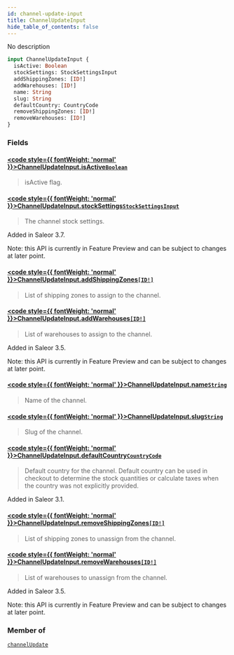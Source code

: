 ```yaml
---
id: channel-update-input
title: ChannelUpdateInput
hide_table_of_contents: false
---
```








No description

```graphql
input ChannelUpdateInput {
  isActive: Boolean
  stockSettings: StockSettingsInput
  addShippingZones: [ID!]
  addWarehouses: [ID!]
  name: String
  slug: String
  defaultCountry: CountryCode
  removeShippingZones: [ID!]
  removeWarehouses: [ID!]
}
```


### Fields

#### [<code style={{ fontWeight: 'normal' }}>ChannelUpdateInput.<b>isActive</b></code>](#)<Bullet />[`Boolean`](../../../developer/api-reference/scalars/boolean) <Badge class="secondary" text="scalar"/>
> isActive flag.
> 

#### [<code style={{ fontWeight: 'normal' }}>ChannelUpdateInput.<b>stockSettings</b></code>](#)<Bullet />[`StockSettingsInput`](../../../developer/api-reference/inputs/stock-settings-input) <Badge class="secondary" text="input"/>
> The channel stock settings.

Added in Saleor 3.7.

Note: this API is currently in Feature Preview and can be subject to changes at later point.
> 

#### [<code style={{ fontWeight: 'normal' }}>ChannelUpdateInput.<b>addShippingZones</b></code>](#)<Bullet />[`[ID!]`](../../../developer/api-reference/scalars/id) <Badge class="secondary" text="list"/> <Badge class="secondary" text="scalar"/>
> List of shipping zones to assign to the channel.
> 

#### [<code style={{ fontWeight: 'normal' }}>ChannelUpdateInput.<b>addWarehouses</b></code>](#)<Bullet />[`[ID!]`](../../../developer/api-reference/scalars/id) <Badge class="secondary" text="list"/> <Badge class="secondary" text="scalar"/>
> List of warehouses to assign to the channel.

Added in Saleor 3.5.

Note: this API is currently in Feature Preview and can be subject to changes at later point.
> 

#### [<code style={{ fontWeight: 'normal' }}>ChannelUpdateInput.<b>name</b></code>](#)<Bullet />[`String`](../../../developer/api-reference/scalars/string) <Badge class="secondary" text="scalar"/>
> Name of the channel.
> 

#### [<code style={{ fontWeight: 'normal' }}>ChannelUpdateInput.<b>slug</b></code>](#)<Bullet />[`String`](../../../developer/api-reference/scalars/string) <Badge class="secondary" text="scalar"/>
> Slug of the channel.
> 

#### [<code style={{ fontWeight: 'normal' }}>ChannelUpdateInput.<b>defaultCountry</b></code>](#)<Bullet />[`CountryCode`](../../../developer/api-reference/enums/country-code) <Badge class="secondary" text="enum"/>
> Default country for the channel. Default country can be used in checkout to determine the stock quantities or calculate taxes when the country was not explicitly provided.

Added in Saleor 3.1.
> 

#### [<code style={{ fontWeight: 'normal' }}>ChannelUpdateInput.<b>removeShippingZones</b></code>](#)<Bullet />[`[ID!]`](../../../developer/api-reference/scalars/id) <Badge class="secondary" text="list"/> <Badge class="secondary" text="scalar"/>
> List of shipping zones to unassign from the channel.
> 

#### [<code style={{ fontWeight: 'normal' }}>ChannelUpdateInput.<b>removeWarehouses</b></code>](#)<Bullet />[`[ID!]`](../../../developer/api-reference/scalars/id) <Badge class="secondary" text="list"/> <Badge class="secondary" text="scalar"/>
> List of warehouses to unassign from the channel.

Added in Saleor 3.5.

Note: this API is currently in Feature Preview and can be subject to changes at later point.
> 



### Member of

[`channelUpdate`](../../../developer/api-reference/mutations/channel-update)  <Badge class="secondary" text="mutation"/>



